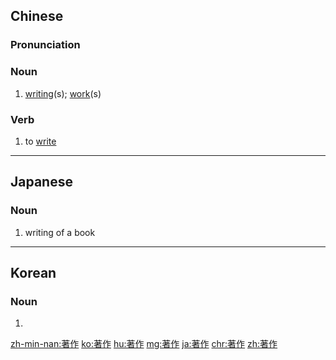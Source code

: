 ==Chinese==
{{zh-forms}}

===Pronunciation===
{{zh-pron
|m=zhùzuò
|c=zyu3 zok3
|h=pfs=chu-chok
|mn=xm,tw:tù-chok/qz:tìr-chok/twv,zz:tì-chok
|ma=y
|cat=n,v
}}

===Noun===
{{zh-noun}}

# [[writing]](s); [[work]](s)

===Verb===
{{zh-verb}}

# to [[write]]

{{zh-cat|Elementary}}

----

==Japanese==
{{ja-kanjitab|ちょ|さく|yomi=o}}

===Noun===
{{ja-noun|ちょさく}}

# writing of a book

----

==Korean==
{{ko-hanjatab}}

===Noun===
{{ko-noun|hj|hangeul=저작}}

# {{hanja form of|저작|[[working]](s)}}

[[zh-min-nan:著作]]
[[ko:著作]]
[[hu:著作]]
[[mg:著作]]
[[ja:著作]]
[[chr:著作]]
[[zh:著作]]